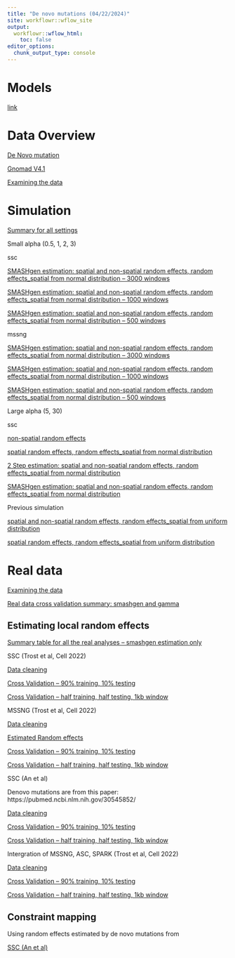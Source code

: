 ```yaml
---
title: "De novo mutations (04/22/2024)"
site: workflowr::wflow_site
output:
  workflowr::wflow_html:
    toc: false
editor_options:
  chunk_output_type: console
---
```


# Models

[link](https://xsun1229.github.io/mutation_rate/denovo_0422_models.html)

# Data Overview

[De Novo mutation](https://xsun1229.github.io/mutation_rate/denovo_data_overview.html)

[Gnomad V4.1](https://xsun1229.github.io/mutation_rate/data_gnomadv41.html)

[Examining the data](https://xsun1229.github.io/mutation_rate/denovo0422_examining_data.html)

# Simulation

[Summary for all settings](https://xsun1229.github.io/mutation_rate/denovo0422_simulation_summary_for_all.html)


Small alpha (0.5, 1, 2, 3)

ssc

[SMASHgen estimation: spatial and non-spatial random effects, random effects_spatial from normal distribution -- 3000 windows](https://xsun1229.github.io/mutation_rate/denovo0422_simulation_spatial_norm_nonspatial_smashgen_smallalpha.html)

[SMASHgen estimation: spatial and non-spatial random effects, random effects_spatial from normal distribution -- 1000 windows](https://xsun1229.github.io/mutation_rate/denovo0422_simulation_spatial_norm_nonspatial_smashgen_smallalpha_1000windows.html)

[SMASHgen estimation: spatial and non-spatial random effects, random effects_spatial from normal distribution -- 500 windows](https://xsun1229.github.io/mutation_rate/denovo0422_simulation_spatial_norm_nonspatial_smashgen_smallalpha_500windows.html)

mssng

[SMASHgen estimation: spatial and non-spatial random effects, random effects_spatial from normal distribution -- 3000 windows](https://xsun1229.github.io/mutation_rate/denovo0422_simulation_spatial_norm_nonspatial_smashgen_smallalpha_mssng.html)

[SMASHgen estimation: spatial and non-spatial random effects, random effects_spatial from normal distribution -- 1000 windows](https://xsun1229.github.io/mutation_rate/denovo0422_simulation_spatial_norm_nonspatial_smashgen_smallalpha_1000windows_mssng.html)

[SMASHgen estimation: spatial and non-spatial random effects, random effects_spatial from normal distribution -- 500 windows](https://xsun1229.github.io/mutation_rate/denovo0422_simulation_spatial_norm_nonspatial_smashgen_smallalpha_500windows_mssng.html)

Large alpha (5, 30)

ssc

[non-spatial random effects](https://xsun1229.github.io/mutation_rate/denovo0422_simulation_nonspatial.html)

[spatial random effects, random effects_spatial from normal distribution](https://xsun1229.github.io/mutation_rate/denovo0422_simulation_spatial_norm.html)

[2 Step estimation: spatial and non-spatial random effects, random effects_spatial from normal distribution](https://xsun1229.github.io/mutation_rate/denovo0422_simulation_spatial_norm_nonspatial.html)

[SMASHgen estimation: spatial and non-spatial random effects, random effects_spatial from normal distribution](https://xsun1229.github.io/mutation_rate/denovo0422_simulation_spatial_norm_nonspatial_smashgen.html)


Previous simulation

[spatial and non-spatial random effects, random effects_spatial from uniform distribution](https://xsun1229.github.io/mutation_rate/denovo0422_simulation_spatial_nonspatial.html)

[spatial random effects, random effects_spatial from uniform distribution](https://xsun1229.github.io/mutation_rate/denovo0422_simulation_spatial_unif.html)

# Real data

[Examining the data](https://xsun1229.github.io/mutation_rate/denovo0422_examining_data.html)

[Real data cross validation summary: smashgen and gamma](https://xsun1229.github.io/mutation_rate/denovo0422_realdata_summary_for_all.html)

## Estimating local random effects 

[Summary table for all the real analyses -- smashgen estimation only](https://xsun1229.github.io/mutation_rate/denovo0422_realdata_summary.html)

SSC (Trost et al, Cell 2022)

[Data cleaning](https://xsun1229.github.io/mutation_rate/denovo0422_realdata_data_cleaning.html)

[Cross Validation -- 90% training, 10% testing](https://xsun1229.github.io/mutation_rate/denovo0422_realdata_CV.html)

[Cross Validation -- half training, half testing, 1kb window](https://xsun1229.github.io/mutation_rate/denovo0422_realdata_CV_ssc_trost_halftt.html)

MSSNG (Trost et al, Cell 2022)

[Data cleaning](https://xsun1229.github.io/mutation_rate/denovo0422_realdata_data_cleaning_mssng.html)

[Estimated Random effects](https://xsun1229.github.io/mutation_rate/denovo0422_estimated_randeff_mssng.html)

[Cross Validation -- 90% training, 10% testing](https://xsun1229.github.io/mutation_rate/denovo0422_realdata_CV_mssng.html)

[Cross Validation -- half training, half testing, 1kb window](https://xsun1229.github.io/mutation_rate/denovo0422_realdata_CV_mssng_halftt.html)

SSC (An et al)

Denovo mutations are from this paper: https://pubmed.ncbi.nlm.nih.gov/30545852/

[Data cleaning](https://xsun1229.github.io/mutation_rate/denovo0422_realdata_data_cleaning_ssc_an.html)

[Cross Validation -- 90% training, 10% testing](https://xsun1229.github.io/mutation_rate/denovo0422_realdata_CV_ssc_an.html)

[Cross Validation -- half training, half testing, 1kb window](https://xsun1229.github.io/mutation_rate/denovo0422_realdata_CV_ssc_an_halftt.html)


Intergration of MSSNG, ASC, SPARK (Trost et al, Cell 2022)

[Data cleaning](https://xsun1229.github.io/mutation_rate/denovo0422_realdata_data_cleaning_integrate_trost.html)

[Cross Validation -- 90% training, 10% testing](https://xsun1229.github.io/mutation_rate/denovo0422_realdata_CV_integrate_trost.html)

[Cross Validation -- half training, half testing, 1kb window](https://xsun1229.github.io/mutation_rate/denovo0422_realdata_CV_integration_trost_halftt.html)


## Constraint mapping

Using random effects estimated by de novo mutations from 

[SSC (An et al)](https://xsun1229.github.io/mutation_rate/denovo0422_constraint_mapping_ssc_an.html)






